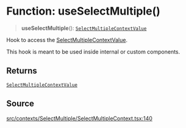 # Function: useSelectMultiple()

> **useSelectMultiple**(): [`SelectMultipleContextValue`](/api/latest/interfaces/SelectMultipleContextValue.mdx)

Hook to access the [SelectMultipleContextValue](/api/latest/interfaces/SelectMultipleContextValue.mdx).

This hook is meant to be used inside internal or custom components.

## Returns

[`SelectMultipleContextValue`](/api/latest/interfaces/SelectMultipleContextValue.mdx)

## Source

[src/contexts/SelectMultiple/SelectMultipleContext.tsx:140](https://github.com/gpbl/react-day-picker/blob/c4157425c/src/contexts/SelectMultiple/SelectMultipleContext.tsx#L140)
